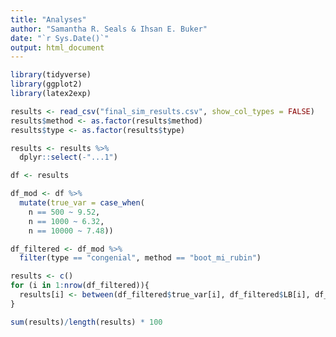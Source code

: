 ```yaml
---
title: "Analyses"
author: "Samantha R. Seals & Ihsan E. Buker"
date: "`r Sys.Date()`"
output: html_document
---
```


```r
library(tidyverse)
library(ggplot2)
library(latex2exp)

results <- read_csv("final_sim_results.csv", show_col_types = FALSE)
results$method <- as.factor(results$method)
results$type <- as.factor(results$type)

results <- results %>%
  dplyr::select(-"...1")

df <- results
```

```r
df_mod <- df %>%
  mutate(true_var = case_when(
    n == 500 ~ 9.52, 
    n == 1000 ~ 6.32, 
    n == 10000 ~ 7.48))

df_filtered <- df_mod %>%
  filter(type == "congenial", method == "boot_mi_rubin")

results <- c()
for (i in 1:nrow(df_filtered)){
  results[i] <- between(df_filtered$true_var[i], df_filtered$LB[i], df_filtered$UB[i])
}

sum(results)/length(results) * 100 
```

